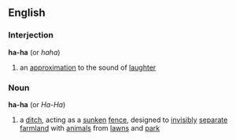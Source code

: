 ==English==
===Interjection===
'''ha-ha'''  (or ''haha'')
#an [[approximation]] to the sound of [[laughter]]
===Noun===
{{wikipediapar|Ha-Ha}}
'''ha-ha'''  (or ''Ha-Ha'')
#a [[ditch]], acting as a [[sunken]] [[fence]], designed to [[invisibly]] [[separate]] [[farmland]] with [[animal]]s from [[lawn]]s and [[park]]